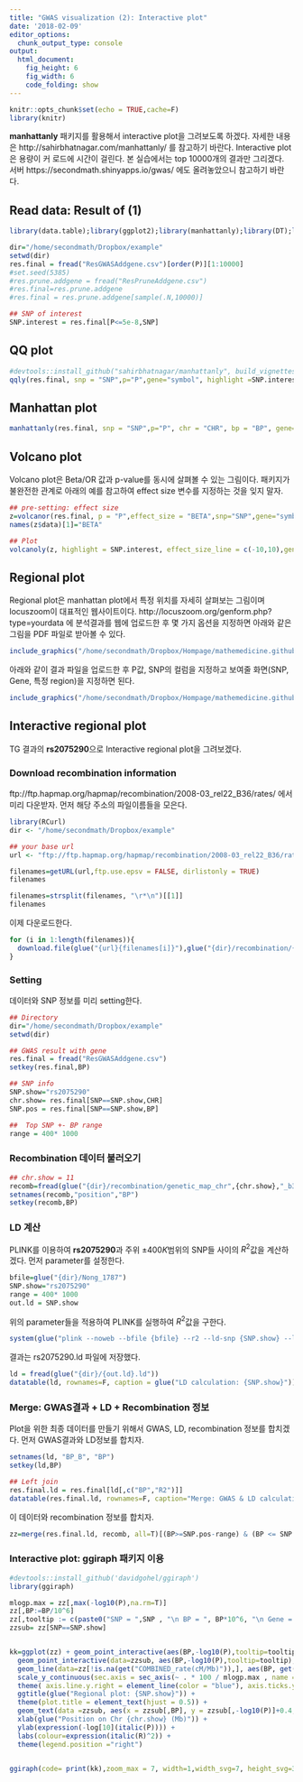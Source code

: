 ```yaml
---
title: "GWAS visualization (2): Interactive plot"
date: '2018-02-09'
editor_options: 
  chunk_output_type: console
output: 
  html_document: 
    fig_height: 6
    fig_width: 6
    code_folding: show
---
```



```r
knitr::opts_chunk$set(echo = TRUE,cache=F)
library(knitr)
```



**manhattanly** 패키지를 활용해서 interactive plot을 그려보도록 하겠다. 자세한 내용은 http://sahirbhatnagar.com/manhattanly/ 를 참고하기 바란다. Interactive plot은 용량이 커 로드에 시간이 걸린다. 본 실습에서는 top 10000개의 결과만 그리겠다. 서버 https://secondmath.shinyapps.io/gwas/ 에도 올려놓았으니 참고하기 바란다. 

## Read data: Result of (1)

```r
library(data.table);library(ggplot2);library(manhattanly);library(DT);library(glue)

dir="/home/secondmath/Dropbox/example"
setwd(dir)
res.final = fread("ResGWASAddgene.csv")[order(P)][1:10000]
#set.seed(5385)
#res.prune.addgene = fread("ResPruneAddgene.csv")
#res.final=res.prune.addgene
#res.final = res.prune.addgene[sample(.N,10000)]

## SNP of interest
SNP.interest = res.final[P<=5e-8,SNP]
```

## QQ plot
```r
#devtools::install_github("sahirbhatnagar/manhattanly", build_vignettes = TRUE)
qqly(res.final, snp = "SNP",p="P",gene="symbol", highlight =SNP.interest, annotation1="CHR", annotation2="BP")
```

## Manhattan plot
```r
manhattanly(res.final, snp = "SNP",p="P", chr = "CHR", bp = "BP", gene="symbol",highlight = SNP.interest ,annotation1="BP",annotation2="BETA")
```


## Volcano plot

Volcano plot은 Beta/OR 값과 p-value를 동시에 살펴볼 수 있는 그림이다. 패키지가 불완전한 관계로 아래의 예를 참고하여 effect size 변수를 지정하는 것을 잊지 말자.

```r
## pre-setting: effect size
z=volcanor(res.final, p = "P",effect_size = "BETA",snp="SNP",gene="symbol",annotation1="BP",annotation2="CHR")
names(z$data)[1]="BETA"

## Plot
volcanoly(z, highlight = SNP.interest, effect_size_line = c(-10,10),genomewideline = -log10(5e-08))
```

## Regional plot

Regional plot은 manhattan plot에서 특정 위치를 자세히 살펴보는 그림이며 locuszoom이 대표적인 웹사이트이다. http://locuszoom.org/genform.php?type=yourdata 에 분석결과를 웹에 업로드한 후 몇 가지 옵션을 지정하면 아래와 같은 그림을 PDF 파일로 받아볼 수 있다. 

```r
include_graphics("/home/secondmath/Dropbox/Hompage/mathemedicine.github.io/gwas/regional.png")
```


아래와 같이 결과 파일을 업로드한 후 P값, SNP의 컬럼을 지정하고 보여줄 화면(SNP, Gene, 특정 region)을 지정하면 된다. 
```r
include_graphics("/home/secondmath/Dropbox/Hompage/mathemedicine.github.io/gwas/locuszoom.png")
```

## Interactive regional plot 
TG 결과의 **rs2075290**으로 Interactive regional plot을 그려보겠다.

### Download recombination information
ftp://ftp.hapmap.org/hapmap/recombination/2008-03_rel22_B36/rates/ 에서 미리 다운받자. 먼저 해당 주소의 파일이름들을 모은다.  

```r
library(RCurl)
dir <- "/home/secondmath/Dropbox/example"

## your base url
url <- "ftp://ftp.hapmap.org/hapmap/recombination/2008-03_rel22_B36/rates/"

filenames=getURL(url,ftp.use.epsv = FALSE, dirlistonly = TRUE)
filenames

filenames=strsplit(filenames, "\r*\n")[[1]]
filenames
```

이제 다운로드한다. 
```r
for (i in 1:length(filenames)){
  download.file(glue("{url}{filenames[i]}"),glue("{dir}/recombination/{filenames[i]}"))
}

```


### Setting

데이터와 SNP 정보를 미리 setting한다. 
```r
## Directory
dir="/home/secondmath/Dropbox/example"
setwd(dir)

## GWAS result with gene
res.final = fread("ResGWASAddgene.csv")
setkey(res.final,BP)

## SNP info 
SNP.show="rs2075290"
chr.show= res.final[SNP==SNP.show,CHR]
SNP.pos = res.final[SNP==SNP.show,BP]

##  Top SNP +- BP range
range = 400* 1000

```

### Recombination 데이터 불러오기 
```r
## chr.show = 11
recomb=fread(glue("{dir}/recombination/genetic_map_chr",{chr.show},"_b36.txt"))
setnames(recomb,"position","BP")
setkey(recomb,BP)
```

### LD 계산
PLINK를 이용하여 **rs2075290**과 주위 $\pm 400K$범위의 SNP들 사이의 $R^2$값을 계산하겠다. 먼저 parameter를 설정한다.

```r
bfile=glue("{dir}/Nong_1787")
SNP.show="rs2075290"
range = 400* 1000
out.ld = SNP.show
```

위의 parameter들을 적용하여 PLINK를 실행하여 $R^2$값을 구한다.
```r
system(glue("plink --noweb --bfile {bfile} --r2 --ld-snp {SNP.show} --ld-window-kb {range/1000} --ld-window 99999 --ld-window-r2 0 --out {dir}/{out.ld}"),intern=T)
```

결과는 rs2075290.ld 파일에 저장했다. 
```r
ld = fread(glue("{dir}/{out.ld}.ld"))
datatable(ld, rownames=F, caption = glue("LD calculation: {SNP.show}"))
```

### Merge: GWAS결과 + LD + Recombination 정보 
Plot을 위한 최종 데이터를 만들기 위해서 GWAS, LD, recombination 정보를 합치겠다. 먼저 GWAS결과와 LD정보를 합치자. 

```r
setnames(ld, "BP_B", "BP")
setkey(ld,BP)

## Left join
res.final.ld = res.final[ld[,c("BP","R2")]]
datatable(res.final.ld, rownames=F, caption="Merge: GWAS & LD calculation")
```

이 데이터와 recombination 정보를 합치자. 
```r
zz=merge(res.final.ld, recomb, all=T)[(BP>=SNP.pos-range) & (BP <= SNP.pos+range)]
```

### Interactive plot: ggiraph 패키지 이용

```r
#devtools::install_github('davidgohel/ggiraph')
library(ggiraph)

mlogp.max = zz[,max(-log10(P),na.rm=T)]
zz[,BP:=BP/10^6]
zz[,tooltip := c(paste0("SNP = ",SNP , "\n BP = ", BP*10^6, "\n Gene = ", symbol, "\n P = ", P ,"\n BETA = ", BETA,"\n R2 = ", R2))]
zzsub= zz[SNP==SNP.show]


kk=ggplot(zz) + geom_point_interactive(aes(BP,-log10(P),tooltip=tooltip, color=R2),size=1.5) + 
  geom_point_interactive(data=zzsub, aes(BP,-log10(P),tooltip=tooltip),colour="red") + 
  geom_line(data=zz[!is.na(get("COMBINED_rate(cM/Mb)")),], aes(BP, get("COMBINED_rate(cM/Mb)")* mlogp.max/100),color="blue") + 
  scale_y_continuous(sec.axis = sec_axis(~ . * 100 / mlogp.max , name = "Recombination fraction (cM/Mb)")) + 
  theme( axis.line.y.right = element_line(color = "blue"), axis.ticks.y.right = element_line(color = "blue"),axis.text.y.right = element_text(color = "blue"),axis.title.y.right = element_text(color = "blue")) + 
  ggtitle(glue("Regional plot: {SNP.show}")) + 
  theme(plot.title = element_text(hjust = 0.5)) +  
  geom_text(data =zzsub, aes(x = zzsub[,BP], y = zzsub[,-log10(P)]+0.4, label = SNP.show)) + 
  xlab(glue("Position on Chr {chr.show} (Mb)")) +
  ylab(expression(-log[10](italic(P)))) +
  labs(colour=expression(italic(R)^2)) + 
  theme(legend.position ="right")
  

ggiraph(code= print(kk),zoom_max = 7, width=1,width_svg=7, height_svg=3.5,hover_css = "cursor:pointer;fill:red;stroke:red;")
```
